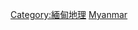 {{Commonscat|International borders of Myanmar}}

[[Category:緬甸地理|Category:緬甸地理]]
[[Category:各國邊界|Myanmar]]